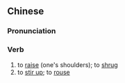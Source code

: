 ==Chinese==
{{zh-forms|s=耸动}}

===Pronunciation===
{{zh-pron
|m=sǒngdòng
|c=sung2 dung6
|mn=qz:sióng-tǒng/xm,zz:sióng-tōng
|cat=v
}}

===Verb===
{{zh-verb}}

# to [[raise]] (one's shoulders); to [[shrug]]
# to [[stir up]]; to [[rouse]]